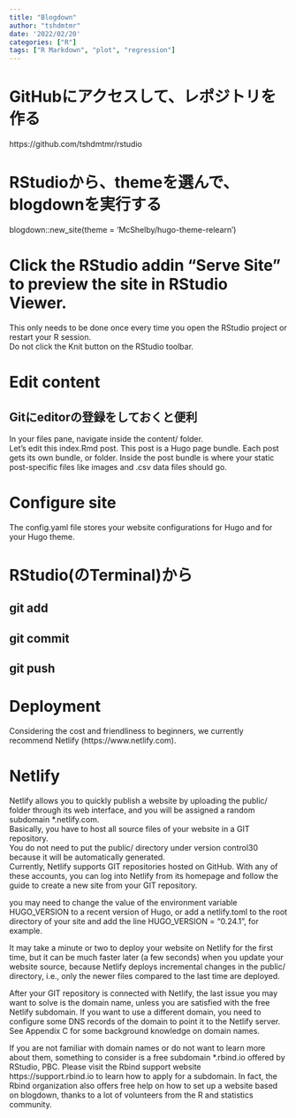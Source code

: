 ```yaml
---
title: "Blogdown"
author: "tshdmtmr"
date: '2022/02/20'
categories: ["R"]
tags: ["R Markdown", "plot", "regression"]
---
```



# GitHubにアクセスして、レポジトリを作る
https://github.com/tshdmtmr/rstudio


# RStudioから、themeを選んで、blogdownを実行する
blogdown::new_site(theme = 'McShelby/hugo-theme-relearn')

# Click the RStudio addin “Serve Site” to preview the site in RStudio Viewer. 
This only needs to be done once every time you open the RStudio project or restart your R session.  
Do not click the Knit button on the RStudio toolbar.

# Edit content
## Gitにeditorの登録をしておくと便利
In your files pane, navigate inside the content/ folder.  
Let’s edit this index.Rmd post. This post is a Hugo page bundle. Each post gets its own bundle, or folder. Inside the post bundle is where your static post-specific files like images and .csv data files should go.

# Configure site
The config.yaml file stores your website configurations for Hugo and for your Hugo theme. 

# RStudio(のTerminal)から
## git add
## git commit
## git push

# Deployment
Considering the cost and friendliness to beginners, we currently recommend Netlify (https://www.netlify.com). 

# Netlify 
Netlify allows you to quickly publish a website by uploading the public/ folder through its web interface, and you will be assigned a random subdomain *.netlify.com.  
Basically, you have to host all source files of your website in a GIT repository.  
You do not need to put the public/ directory under version control30 because it will be automatically generated.  
Currently, Netlify supports GIT repositories hosted on GitHub. With any of these accounts, you can log into Netlify from its homepage and follow the guide to create a new site from your GIT repository.  

you may need to change the value of the environment variable HUGO_VERSION to a recent version of Hugo, or add a netlify.toml to the root directory of your site and add the line HUGO_VERSION = "0.24.1", for example.

It may take a minute or two to deploy your website on Netlify for the first time, but it can be much faster later (a few seconds) when you update your website source, because Netlify deploys incremental changes in the public/ directory, i.e., only the newer files compared to the last time are deployed.  


After your GIT repository is connected with Netlify, the last issue you may want to solve is the domain name, unless you are satisfied with the free Netlify subdomain. If you want to use a different domain, you need to configure some DNS records of the domain to point it to the Netlify server. See Appendix C for some background knowledge on domain names.  


If you are not familiar with domain names or do not want to learn more about them, something to consider is a free subdomain *.rbind.io offered by RStudio, PBC. Please visit the Rbind support website https://support.rbind.io to learn how to apply for a subdomain. In fact, the Rbind organization also offers free help on how to set up a website based on blogdown, thanks to a lot of volunteers from the R and statistics community.  

